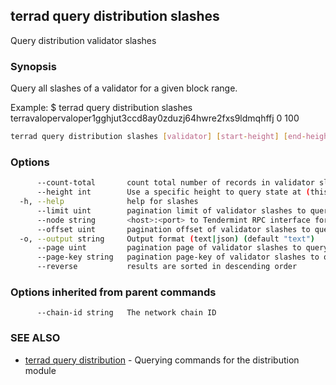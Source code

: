 ## terrad query distribution slashes

Query distribution validator slashes

### Synopsis

Query all slashes of a validator for a given block range.

Example:
$ terrad query distribution slashes terravalopervaloper1gghjut3ccd8ay0zduzj64hwre2fxs9ldmqhffj 0 100

```sh Terrad
terrad query distribution slashes [validator] [start-height] [end-height] [flags]
```

### Options

```sh Terrad
      --count-total       count total number of records in validator slashes to query for
      --height int        Use a specific height to query state at (this can error if the node is pruning state)
  -h, --help              help for slashes
      --limit uint        pagination limit of validator slashes to query for (default 100)
      --node string       <host>:<port> to Tendermint RPC interface for this chain (default "tcp://localhost:26657")
      --offset uint       pagination offset of validator slashes to query for
  -o, --output string     Output format (text|json) (default "text")
      --page uint         pagination page of validator slashes to query for. This sets offset to a multiple of limit (default 1)
      --page-key string   pagination page-key of validator slashes to query for
      --reverse           results are sorted in descending order
```

### Options inherited from parent commands

```
      --chain-id string   The network chain ID
```

### SEE ALSO

* [terrad query distribution](terrad_query_distribution.md)	 - Querying commands for the distribution module


